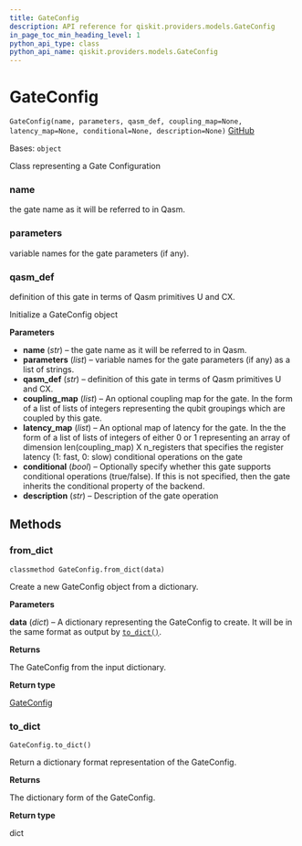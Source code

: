 ```yaml
---
title: GateConfig
description: API reference for qiskit.providers.models.GateConfig
in_page_toc_min_heading_level: 1
python_api_type: class
python_api_name: qiskit.providers.models.GateConfig
---
```


# GateConfig

<span id="qiskit.providers.models.GateConfig" />

`GateConfig(name, parameters, qasm_def, coupling_map=None, latency_map=None, conditional=None, description=None)` [GitHub](https://github.com/qiskit/qiskit/tree/stable/0.22/qiskit/providers/models/backendconfiguration.py "view source code")

Bases: `object`

Class representing a Gate Configuration

<span id="qiskit.providers.models.GateConfig.name" />

### name

the gate name as it will be referred to in Qasm.

<span id="qiskit.providers.models.GateConfig.parameters" />

### parameters

variable names for the gate parameters (if any).

<span id="qiskit.providers.models.GateConfig.qasm_def" />

### qasm\_def

definition of this gate in terms of Qasm primitives U and CX.

Initialize a GateConfig object

**Parameters**

*   **name** (*str*) – the gate name as it will be referred to in Qasm.
*   **parameters** (*list*) – variable names for the gate parameters (if any) as a list of strings.
*   **qasm\_def** (*str*) – definition of this gate in terms of Qasm primitives U and CX.
*   **coupling\_map** (*list*) – An optional coupling map for the gate. In the form of a list of lists of integers representing the qubit groupings which are coupled by this gate.
*   **latency\_map** (*list*) – An optional map of latency for the gate. In the the form of a list of lists of integers of either 0 or 1 representing an array of dimension len(coupling\_map) X n\_registers that specifies the register latency (1: fast, 0: slow) conditional operations on the gate
*   **conditional** (*bool*) – Optionally specify whether this gate supports conditional operations (true/false). If this is not specified, then the gate inherits the conditional property of the backend.
*   **description** (*str*) – Description of the gate operation

## Methods

### from\_dict

<span id="qiskit.providers.models.GateConfig.from_dict" />

`classmethod GateConfig.from_dict(data)`

Create a new GateConfig object from a dictionary.

**Parameters**

**data** (*dict*) – A dictionary representing the GateConfig to create. It will be in the same format as output by [`to_dict()`](qiskit.providers.models.GateConfig#to_dict "qiskit.providers.models.GateConfig.to_dict").

**Returns**

The GateConfig from the input dictionary.

**Return type**

[GateConfig](qiskit.providers.models.GateConfig "qiskit.providers.models.GateConfig")

### to\_dict

<span id="qiskit.providers.models.GateConfig.to_dict" />

`GateConfig.to_dict()`

Return a dictionary format representation of the GateConfig.

**Returns**

The dictionary form of the GateConfig.

**Return type**

dict

